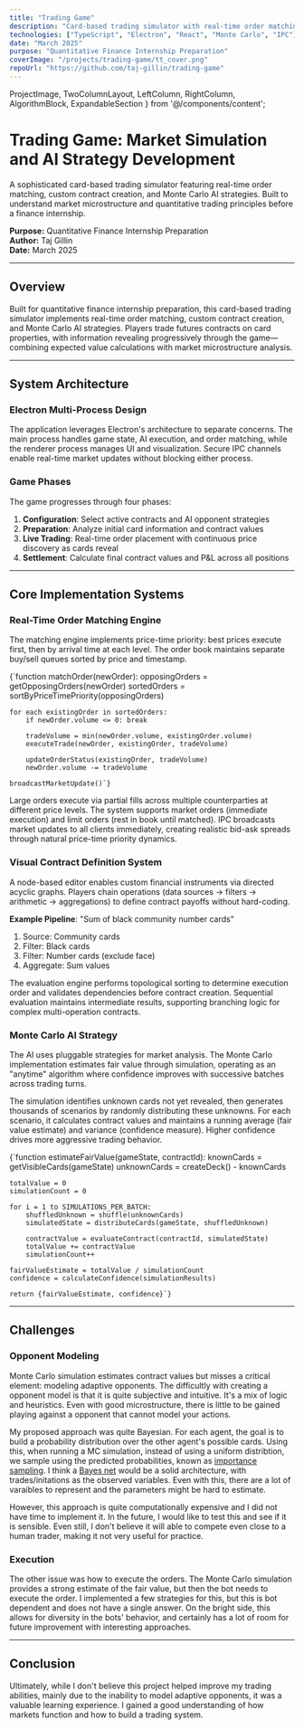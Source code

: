 ```yaml
---
title: "Trading Game"
description: "Card-based trading simulator with real-time order matching and Monte Carlo AI strategies"
technologies: ["TypeScript", "Electron", "React", "Monte Carlo", "IPC"]
date: "March 2025"
purpose: "Quantitative Finance Internship Preparation"
coverImage: "/projects/trading-game/tt_cover.png"
repoUrl: "https://github.com/taj-gillin/trading-game"
---
```


  ProjectImage,
  TwoColumnLayout,
  LeftColumn,
  RightColumn,
  AlgorithmBlock,
  ExpandableSection
} from '@/components/content';

# Trading Game: Market Simulation and AI Strategy Development

A sophisticated card-based trading simulator featuring real-time order matching, custom contract creation, and Monte Carlo AI strategies. Built to understand market microstructure and quantitative trading principles before a finance internship.

**Purpose:** Quantitative Finance Internship Preparation  
**Author:** Taj Gillin  
**Date:** March 2025  

---

## Overview

Built for quantitative finance internship preparation, this card-based trading simulator implements real-time order matching, custom contract creation, and Monte Carlo AI strategies. Players trade futures contracts on card properties, with information revealing progressively through the game—combining expected value calculations with market microstructure analysis.


<ProjectImage 
  src="/projects/trading-game/tt_live_trading.png" 
  alt="Trading Terminal live trading interface showing order book, cards, and trading controls"
  caption="Live trading interface featuring real-time order book, market data, and trading controls"
  zoom
/>

---

## System Architecture

### Electron Multi-Process Design

The application leverages Electron's architecture to separate concerns. The main process handles game state, AI execution, and order matching, while the renderer process manages UI and visualization. Secure IPC channels enable real-time market updates without blocking either process.

### Game Phases


<ProjectImage 
  src="/projects/trading-game/tt_preperation.png" 
  alt="Preparation phase showing player cards and community cards"
  caption="Preparation: Analyze initial card information before trading"
  zoom
/>

The game progresses through four phases:
1. **Configuration**: Select active contracts and AI opponent strategies
2. **Preparation**: Analyze initial card information and contract values
3. **Live Trading**: Real-time order placement with continuous price discovery as cards reveal
4. **Settlement**: Calculate final contract values and P&L across all positions

---

## Core Implementation Systems

### Real-Time Order Matching Engine

The matching engine implements price-time priority: best prices execute first, then by arrival time at each level. The order book maintains separate buy/sell queues sorted by price and timestamp.

<AlgorithmBlock title="Order Matching Process">
{`function matchOrder(newOrder):
    opposingOrders = getOpposingOrders(newOrder)
    sortedOrders = sortByPriceTimePriority(opposingOrders)
    
    for each existingOrder in sortedOrders:
        if newOrder.volume <= 0: break
        
        tradeVolume = min(newOrder.volume, existingOrder.volume)
        executeTrade(newOrder, existingOrder, tradeVolume)
        
        updateOrderStatus(existingOrder, tradeVolume)
        newOrder.volume -= tradeVolume
    
    broadcastMarketUpdate()`}
</AlgorithmBlock>

Large orders execute via partial fills across multiple counterparties at different price levels. The system supports market orders (immediate execution) and limit orders (rest in book until matched). IPC broadcasts market updates to all clients immediately, creating realistic bid-ask spreads through natural price-time priority dynamics.

### Visual Contract Definition System

A node-based editor enables custom financial instruments via directed acyclic graphs. Players chain operations (data sources → filters → arithmetic → aggregations) to define contract payoffs without hard-coding.

<ProjectImage 
  src="/projects/trading-game/tt_contract_builder.png" 
  alt="Visual contract builder interface showing drag-and-drop node editor"
  caption="Visual contract builder with drag-and-drop interface"
  zoom
/>

**Example Pipeline**: "Sum of black community number cards"
1. Source: Community cards
2. Filter: Black cards
3. Filter: Number cards (exclude face)
4. Aggregate: Sum values

The evaluation engine performs topological sorting to determine execution order and validates dependencies before contract creation. Sequential evaluation maintains intermediate results, supporting branching logic for complex multi-operation contracts.

### Monte Carlo AI Strategy

The AI uses pluggable strategies for market analysis. The Monte Carlo implementation estimates fair value through simulation, operating as an "anytime" algorithm where confidence improves with successive batches across trading turns.

The simulation identifies unknown cards not yet revealed, then generates thousands of scenarios by randomly distributing these unknowns. For each scenario, it calculates contract values and maintains a running average (fair value estimate) and variance (confidence measure). Higher confidence drives more aggressive trading behavior.

<AlgorithmBlock title="Monte Carlo Fair Value Estimation">
{`function estimateFairValue(gameState, contractId):
    knownCards = getVisibleCards(gameState)
    unknownCards = createDeck() - knownCards
    
    totalValue = 0
    simulationCount = 0
    
    for i = 1 to SIMULATIONS_PER_BATCH:
        shuffledUnknown = shuffle(unknownCards)
        simulatedState = distributeCards(gameState, shuffledUnknown)
        
        contractValue = evaluateContract(contractId, simulatedState)
        totalValue += contractValue
        simulationCount++
    
    fairValueEstimate = totalValue / simulationCount
    confidence = calculateConfidence(simulationResults)
    
    return {fairValueEstimate, confidence}`}
</AlgorithmBlock>

---

## Challenges

### Opponent Modeling

Monte Carlo simulation estimates contract values but misses a critical element: modeling adaptive opponents. The difficultly with creating a opponent model is that it is quite subjective and intuitive. It's a mix of logic and heuristics. Even with good microstructure, there is little to be gained playing against a opponent that cannot model your actions. 

My proposed approach was quite Bayesian. For each agent, the goal is to build a probability distribution over the other agent's possible cards. Using this, when running a MC simulation, instead of using a uniform distribtion, we sample using the predicted probabilities, known as [importance sampling](https://en.wikipedia.org/wiki/Importance_sampling). I think a [Bayes net](https://en.wikipedia.org/wiki/Bayesian_network) would be a solid architecture, with trades/initations as the observed variables. Even with this, there are a lot of varaibles to represent and the parameters might be hard to estimate.

However, this approach is quite computationally expensive and I did not have time to implement it. In the future, I would like to test this and see if it is sensible. Even still, I don't believe it will able to compete even close to a human trader, making it not very useful for practice.

### Execution

The other issue was how to execute the orders. The Monte Carlo simulation provides a strong estimate of the fair value, but then the bot needs to execute the order. I implemented a few strategies for this, but this is bot dependent and does not have a single answer. On the bright side, this allows for diversity in the bots' behavior, and certainly has a lot of room for future improvement with interesting approaches.

---

## Conclusion

Ultimately, while I don't believe this project helped improve my trading abilities, mainly due to the inability to model adaptive opponents, it was a valuable learning experience. I gained a good understanding of how markets function and how to build a trading system.
